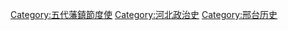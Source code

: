 [[Category:五代藩鎮節度使|Category:五代藩鎮節度使]]
[[Category:河北政治史|Category:河北政治史]]
[[Category:邢台历史|Category:邢台历史]]